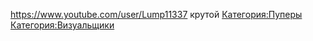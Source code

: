 {{Инфобокс для пуперов
|title2=Пример
|другие_ники=Пример
|image3=[[Файл:Lump1.jpg|left]]
|caption3=Пример
|сферы_творчества=Пример
|год_начала=Пример
|image4=Пример
|caption4=Пример
|имя_фамилия=Пример
|дата_рождения=Пример
|место_проживания=Пример
|ссылки=Пример
}}
https://www.youtube.com/user/Lump11337
крутой
[[Категория:Пуперы]]
[[Категория:Визуальщики]]